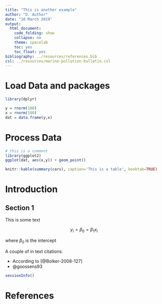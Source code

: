 ```yaml
---
title: "This is another example"
author: "D. Author"
date: "10 March 2019"
output:
  html_document: 
    code_folding: show
    collapse: no
    theme: spacelab
    toc: yes
    toc_float: yes
bibliography: ../resources/references.bib
csl: ../resources/marine-pollution-bulletin.csl
---
```


# Load Data and packages
```r
library(dplyr)
```

```r
y = rnorm(100)
x = rnorm(100)
dat = data.frame(y,x)
```


# Process Data

```r
# this is a comment
library(ggplot2)
ggplot(dat, aes(x,y)) + geom_point()
```

```r
knitr::kable(summary(cars), caption='This is a table', booktab=TRUE)
```


# Introduction

## Section 1

This is some text

$$
y_i = \beta_0 = \beta_1 x_i
$$

where $\beta_0$ is the intercept

A couple of in text citations:

- According to [@Bolker-2008-127] 
- @goossens93

```r
sessionInfo()
```

References
===========

